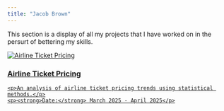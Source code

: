 ```yaml
---
title: "Jacob Brown"
---
```


This section is a display of all my projects that I have worked on in the persurt of bettering my skills.

<div class="project">
  <a href="Stats 425/final.html" class="project-link">
    <img src="Stats 425/pairline.jpg" alt="Airline Ticket Pricing" class="project-image" />
    <h3>Airline Ticket Pricing</h3>
    <p>An analysis of airline ticket pricing trends using statistical methods.</p>
    <p><strong>Date:</strong> March 2025 - April 2025</p>
  </a>
</div>